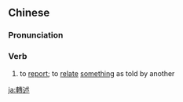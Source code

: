 {{also|转述}}
==Chinese==
{{zh-forms|s=转述}}

===Pronunciation===
{{zh-pron
|m=zhuǎnshù
|c=zyun2 zeot6
|mn=qz,xm:choán-su̍t
|cat=v
}}

===Verb===
{{zh-verb}}

# to [[report]]; to [[relate]] [[something]] as told by another

[[ja:轉述]]